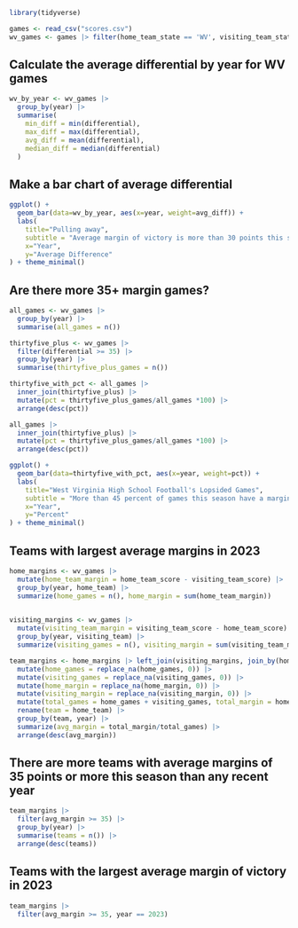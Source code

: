 ```r
library(tidyverse)
```

```r
games <- read_csv("scores.csv")
wv_games <- games |> filter(home_team_state == 'WV', visiting_team_state == 'WV')
```

## Calculate the average differential by year for WV games

```r
wv_by_year <- wv_games |> 
  group_by(year) |> 
  summarise(
    min_diff = min(differential),
    max_diff = max(differential),
    avg_diff = mean(differential),
    median_diff = median(differential)
  )
```


## Make a bar chart of average differential

```r
ggplot() + 
  geom_bar(data=wv_by_year, aes(x=year, weight=avg_diff)) +
  labs(
    title="Pulling away", 
    subtitle = "Average margin of victory is more than 30 points this season",
    x="Year", 
    y="Average Difference"
) + theme_minimal()
```

## Are there more 35+ margin games?

```r
all_games <- wv_games |> 
  group_by(year) |> 
  summarise(all_games = n())

thirtyfive_plus <- wv_games |> 
  filter(differential >= 35) |> 
  group_by(year) |> 
  summarise(thirtyfive_plus_games = n())

thirtyfive_with_pct <- all_games |> 
  inner_join(thirtyfive_plus) |> 
  mutate(pct = thirtyfive_plus_games/all_games *100) |> 
  arrange(desc(pct))

all_games |> 
  inner_join(thirtyfive_plus) |> 
  mutate(pct = thirtyfive_plus_games/all_games *100) |> 
  arrange(desc(pct))
```
```r
ggplot() + 
  geom_bar(data=thirtyfive_with_pct, aes(x=year, weight=pct)) +
  labs(
    title="West Virginia High School Football's Lopsided Games", 
    subtitle = "More than 45 percent of games this season have a margin of 35 or more points, a modern high.",
    x="Year", 
    y="Percent"
) + theme_minimal()
```

## Teams with largest average margins in 2023

```r
home_margins <- wv_games |> 
  mutate(home_team_margin = home_team_score - visiting_team_score) |> 
  group_by(year, home_team) |> 
  summarize(home_games = n(), home_margin = sum(home_team_margin))
  

visiting_margins <- wv_games |> 
  mutate(visiting_team_margin = visiting_team_score - home_team_score) |> 
  group_by(year, visiting_team) |> 
  summarize(visiting_games = n(), visiting_margin = sum(visiting_team_margin))

team_margins <- home_margins |> left_join(visiting_margins, join_by(home_team == visiting_team, year == year)) |> 
  mutate(home_games = replace_na(home_games, 0)) |> 
  mutate(visiting_games = replace_na(visiting_games, 0)) |> 
  mutate(home_margin = replace_na(home_margin, 0)) |> 
  mutate(visiting_margin = replace_na(visiting_margin, 0)) |> 
  mutate(total_games = home_games + visiting_games, total_margin = home_margin + visiting_margin) |>
  rename(team = home_team) |> 
  group_by(team, year) |> 
  summarize(avg_margin = total_margin/total_games) |> 
  arrange(desc(avg_margin))

```

## There are more teams with average margins of 35 points or more this season than any recent year

```r
team_margins |> 
  filter(avg_margin >= 35) |> 
  group_by(year) |> 
  summarise(teams = n()) |> 
  arrange(desc(teams))
```

## Teams with the largest average margin of victory in 2023

```r
team_margins |> 
  filter(avg_margin >= 35, year == 2023)
```

